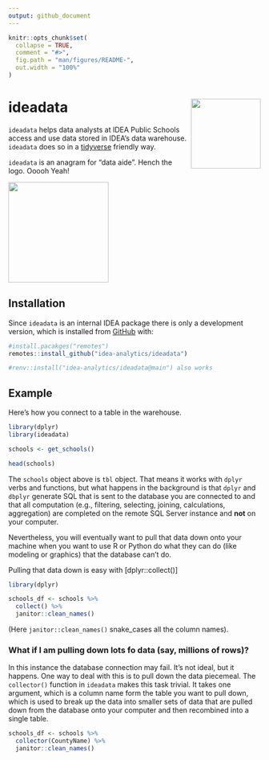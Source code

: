 ```yaml
---
output: github_document
---
```


<!-- README.md is generated from README.Rmd. Please edit that file -->

```r
knitr::opts_chunk$set(
  collapse = TRUE,
  comment = "#>",
  fig.path = "man/figures/README-",
  out.width = "100%"
)
```

# ideadata <img src='man/figures/logo.png' align="right" height="139" /> 

<!-- badges: start -->
<!-- badges: end -->

`ideadata` helps data analysts at IDEA Public Schools  access and use data stored in IDEA's data warehouse.  `ideadata` does so in a [tidyverse](https://www.tidyverse.org/) friendly way.

`ideadata` is an anagram for "data aide".  Hench the logo. Ooooh Yeah!

<img src='https://media3.giphy.com/media/Zx0BgEPhIevlAVEbnq/giphy.gif' align="center" height = "200" />


## Installation


Since `ideadata` is an internal IDEA package there is only a development version, which is installed from [GitHub](https://github.com/) with:

``` r
#install.pacakges("remotes")
remotes::install_github("idea-analytics/ideadata")

#renv::install("idea-analytics/ideadata@main") also works
```
## Example

Here's how you connect to a table in the warehouse.

```r
library(dplyr)
library(ideadata)

schools <- get_schools()

head(schools)
```

The `schools` object above is `tbl` object.  That means it works with `dplyr` verbs and functions, but  what  happens in the background is that `dplyr` and `dbplyr` generate SQL that is sent to the database you are connected to and that all computation (e.g., filtering, selecting, joining, calculations, aggregation) are completed on the remote SQL Server instance and **not** on your computer.  

Nevertheless, you will eventually want to pull that data down onto your machine when you want to use R or Python do what they can do (like modeling or graphics) that the database can't do. 

Pulling that data down is easy with [dplyr::collect()]

```r
library(dplyr)

schools_df <- schools %>% 
  collect() %>% 
  janitor::clean_names()
```

(Here `janitor::clean_names()` snake_cases all the column names). 

### What if I am pulling down lots fo data (say, millions of rows)?
In this instance the database connection may fail.  It's not ideal, but it happens.  One way to deal with this is to pull down the data piecemeal.  The `collector()` function in `ideadata` makes this task trivial. It takes one argument, which is a column name form the table you want to pull down, which is used to break up the data into smaller sets of data that are pulled down from the database onto your computer and then recombined into a single table. 

```r

schools_df <- schools %>% 
  collector(CountyName) %>% 
  janitor::clean_names()

```



